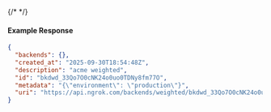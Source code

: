 {/* <!-- Code generated for API Clients. DO NOT EDIT. --> */}

#### Example Response
```json
{
  "backends": {},
  "created_at": "2025-09-30T18:54:48Z",
  "description": "acme weighted",
  "id": "bkdwd_33Qo7O0cNK24o0uo0TDNy8fm77O",
  "metadata": "{\"environment\": \"production\"}",
  "uri": "https://api.ngrok.com/backends/weighted/bkdwd_33Qo7O0cNK24o0uo0TDNy8fm77O"
}

```